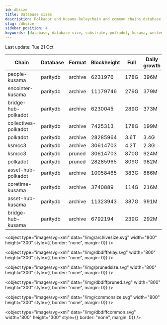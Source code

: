 ```yaml
---
id: dbsize
title: Database sizes
description: Polkadot and Kusama Relaychain and common chains database sizes
slug: /dbsize
sidebar_position: 4
keywords: [database, database size, substrate, polkadot, kusama, westend]
---
```



Last update: Tue 21 Oct

| Chain    | Database   | Format | Blockheight | Full         | Daily growth |
| ------------------------| ----------- | -------- | ------- | ---------- | ----- | 
| people-kusama | paritydb | archive | 6231976 | 178G | 396M |
| encointer-kusama | paritydb | archive | 11179746 | 279G | 379M |
| bridge-hub-polkadot | paritydb | archive | 6230045 | 289G | 373M |
| collectives-polkadot | paritydb | archive | 7425313 | 178G | 199M |
| polkadot | paritydb | archive | 28285964 | 3.6T | 3.4G |
| ksmcc3 | paritydb | archive | 30614703 | 4.2T | 2.3G |
| ksmcc3 | paritydb | pruned | 30614703 | 870G | 924M |
| polkadot | paritydb | pruned | 28285965 | 809G | 982M |
| asset-hub-polkadot | paritydb | archive | 10058465 | 383G | 866M |
| coretime-kusama | paritydb | archive | 3740889 | 114G | 216M |
| asset-hub-kusama | paritydb | archive | 11323943 | 387G | 991M |
| bridge-hub-kusama | paritydb | archive | 6792194 | 239G | 292M |
<object type="image/svg+xml" data="/img/archivesize.svg" width="800" height="300" style={{ border: "none", margin: 0}} />

<object type="image/svg+xml" data="/img/dbdiffrelay.svg" width="800" height="300" style={{ border: "none", margin: 0}} />

<object type="image/svg+xml" data="/img/prunedsize.svg" width="800" height="300" style={{ border: "none", margin: 0}} />

<object type="image/svg+xml" data="/img/dbdiffpruned.svg" width="800" height="300" style={{ border: "none", margin: 0}} />

<object type="image/svg+xml" data="/img/commonsize.svg" width="800" height="300" style={{ border: "none", margin: 0}} />

<object type="image/svg+xml" data="/img/dbdiffcommon.svg" width="800" height="300" style={{ border: "none", margin: 0}} />
